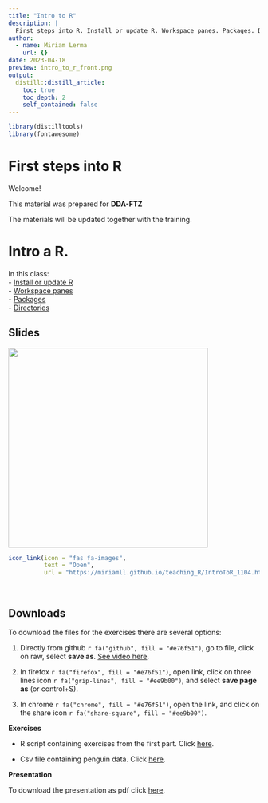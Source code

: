 ```yaml
---
title: "Intro to R"
description: |
  First steps into R. Install or update R. Workspace panes. Packages. Directories. Load data.   
author:
  - name: Miriam Lerma
    url: {}
date: 2023-04-18
preview: intro_to_r_front.png
output:
  distill::distill_article:
    toc: true
    toc_depth: 2
    self_contained: false
---
```


```r
library(distilltools)
library(fontawesome)
```

# First steps into R

Welcome!

This material was prepared for **DDA-FTZ**

The materials will be updated together with the training.

# Intro a R.
In this class: <br>
- [Install or update R](https://miriamll.github.io/teaching_R/IntroToR_1104.html#7)<br>
- [Workspace panes](https://miriamll.github.io/teaching_R/IntroToR_1104.html#22)<br>
- [Packages](https://miriamll.github.io/teaching_R/IntroToR_1104.html#51)<br>
- [Directories](https://miriamll.github.io/teaching_R/IntroToR_1104.html#56)<br>

## Slides
<html>
<body>
   <left>
      <a href="https://miriamll.github.io/teaching_R/IntroToR_1104.html#1"><img src="https://github.com/MiriamLL/teaching_R/blob/master/Images/000Index.png?raw=true" style="width:400px"></a>
   </left>
</body>
</html>


```r
icon_link(icon = "fas fa-images",
          text = "Open",
          url = "https://miriamll.github.io/teaching_R/IntroToR_1104.html#1")
```



<br>

## Downloads

To download the files for the exercises there are several options:  

1. Directly from github `r fa("github", fill = "#e76f51")`, go to file, click on raw, select **save as**. [See video here](https://www.gitkraken.com/learn/git/github-download#how-to-download-a-csv-from-github).

2. In firefox `r fa("firefox", fill = "#e76f51")`, open link, click on three lines icon `r fa("grip-lines", fill = "#ee9b00")`, and select **save page as** (or control+S).

3. In chrome `r fa("chrome", fill = "#e76f51")`, open the link, and click on the share icon `r fa("share-square", fill = "#ee9b00")`.

**Exercises**

- R script containing exercises from the first part. Click [here](https://raw.githubusercontent.com/MiriamLL/teaching_R/master/01Exercises.R).

- Csv file containing penguin data. Click [here](https://raw.githubusercontent.com/MiriamLL/teaching_R/master/Downloads/penguins1.csv).

**Presentation**

To download the presentation as pdf click [here](https://github.com/MiriamLL/data_supporting_webpage/blob/main/Teaching/IntroToR.pdf).



